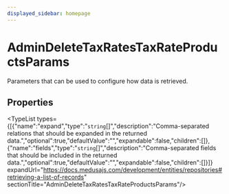 ```yaml
---
displayed_sidebar: homepage
---
```



# AdminDeleteTaxRatesTaxRateProductsParams

Parameters that can be used to configure how data is retrieved.

## Properties

<TypeList types={[{"name":"expand","type":"`string`[]","description":"Comma-separated relations that should be expanded in the returned data.","optional":true,"defaultValue":"","expandable":false,"children":[]},{"name":"fields","type":"`string`[]","description":"Comma-separated fields that should be included in the returned data.","optional":true,"defaultValue":"","expandable":false,"children":[]}]} expandUrl="https://docs.medusajs.com/development/entities/repositories#retrieving-a-list-of-records" sectionTitle="AdminDeleteTaxRatesTaxRateProductsParams"/>
